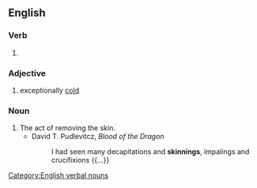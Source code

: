 ==English==

===Verb===
{{head|en|present participle}}

# {{present participle of|skin|lang=en|nocat=1}}

===Adjective===
{{head|en|adjective}}

# {{lb|en|Ireland|colloquial|regarding the|_|weather}} exceptionally [[cold]]
{{rfquote|lang=en}}

===Noun===
{{en-noun}}

# The act of removing the skin.
#* David T. Pudlevitcz, ''Blood of the Dragon''
#*: I had seen many decapitations and '''skinnings''', impalings and crucifixions {{...}}
[[Category:English verbal nouns]]